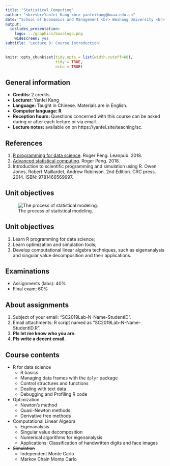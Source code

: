 ```yaml
---
title: "Statistical Computing"
author: "<br><br>Yanfei Kang <br> yanfeikang@buaa.edu.cn"
date: "School of Economics and Management <br> Beihang University <br> http://yanfei.site"
output:
  ioslides_presentation:
    logo: ../graphics/buaalogo.png
    widescreen: yes
subtitle: 'Lecture 0: Course Introduction'
---
```


<style>
    slides > slide {
    overflow-x: auto !important;
    overflow-y: auto !important;
}
</style>


```r
knitr::opts_chunk$set(tidy.opts = list(width.cutoff=60),
                      tidy = TRUE, 
                      echo = TRUE)
```


## General information 

- **Credits: ** 2 credits
- **Lecturer: ** Yanfei Kang 
- **Language: ** Taught in Chinese. Materials are in
English.
- **Computer language: R**
- **Reception hours: ** Questions concerned with this course can be asked during or after each lecture or via email.
- **Lecture notes: ** available on on https://yanfei.site/teaching/sc.


## References

1. [R programming for data science](https://bookdown.org/rdpeng/rprogdatascience/). Roger Peng. Leanpub. 2018.
2. [Advanced statistical computing](https://bookdown.org/rdpeng/rprogdatascience/). Roger Peng. 2018.
3. Introduction to scientific programming and simulation using R. Owen Jones, Robert Maillardet, Andrew Robinson. 2nd Edition. CRC press. 2014. ISBN: 9781466569997.

## Unit objectives

![The process of statistical modeling.](./sc.png)
  
  
## Unit objectives
  
  1. Learn R programming for data science;
  2. Learn optimization and simulation tools;
  3. Develop computational linear algebra techniques, such as eigenanalysis and singular value decomposition and their applications.



## Examinations

- Assignments (labs): 40\%
- Final exam: 60\%           

## About assignments 

1. Subject of your email: "SC2019Lab-N-Name-StudentID".
2. Email attachments: R script named as "SC2019Lab-N-Name-StudentID.R".
3. **Pls let me know who you are.**
4. **Pls write a decent email.**


## Course contents {.smaller}

- R for data science 
    + R basics
    + Managing data frames with the `dplyr` package
    + Control structures and functions
    + Dealing with text data
    + Debugging and Profiling R code
- Optimization 
    + Newton's method
    + Quasi-Newton methods
    + Derivative free methods
- Computational Linear Algebra 
    + Eigenanalysis
    + Singular value decomposition
    + Numerical algorithms for eigenanalysis
    + Applications: Classification of handwritten digits and face images
- ~~Simulation~~ 
    + Independent Monte Carlo
    + Markov Chain Monte Carlo




